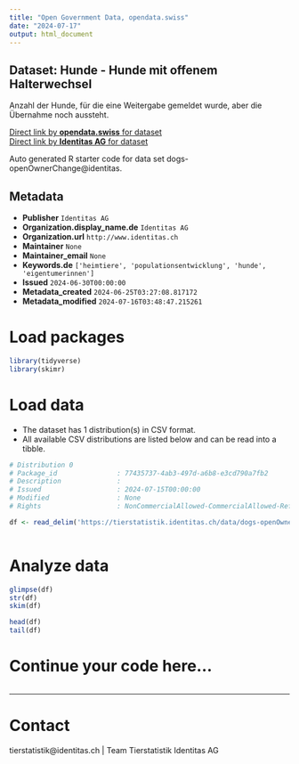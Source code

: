 ```yaml
---
title: "Open Government Data, opendata.swiss"
date: "2024-07-17"
output: html_document
---
```


## Dataset: Hunde - Hunde mit offenem Halterwechsel

Anzahl der Hunde, für die eine Weitergabe gemeldet wurde, aber die Übernahme noch aussteht. 

[Direct link by **opendata.swiss** for dataset](https://opendata.swiss/de/dataset/hunde-hunde-mit-offenem-halterwechsel)<br>
[Direct link by **Identitas AG** for dataset](https://tierstatistik.identitas.ch/)

Auto generated R starter code for data set dogs-openOwnerChange@identitas.

## Metadata

- **Publisher** `Identitas AG`
- **Organization.display_name.de** `Identitas AG`
- **Organization.url** `http://www.identitas.ch`
- **Maintainer** `None`
- **Maintainer_email** `None`
- **Keywords.de** `['heimtiere', 'populationsentwicklung', 'hunde', 'eigentumerinnen']`
- **Issued** `2024-06-30T00:00:00`
- **Metadata_created** `2024-06-25T03:27:08.817172`
- **Metadata_modified** `2024-07-16T03:48:47.215261`


# Load packages

```r

library(tidyverse)
library(skimr)

```

# Load data

-   The dataset has 1 distribution(s) in CSV format.
-   All available CSV distributions are listed below and can be read into a tibble.

```r

# Distribution 0
# Package_id               : 77435737-4ab3-497d-a6b8-e3cd790a7fb2
# Description              : 
# Issued                   : 2024-07-15T00:00:00
# Modified                 : None
# Rights                   : NonCommercialAllowed-CommercialAllowed-ReferenceRequired

df <- read_delim('https://tierstatistik.identitas.ch/data/dogs-openOwnerChange.csv')



```

# Analyze data

```r

glimpse(df)
str(df)
skim(df)

head(df)
tail(df)

```

# Continue your code here...

```r

```

------------------------------------------------------------------------

# Contact

tierstatistik@identitas.ch | Team Tierstatistik Identitas AG
